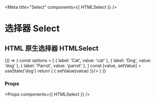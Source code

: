 
<Meta title="Select" components={{ HTMLSelect }} />

# 选择器 Select


## HTML 原生选择器 HTMLSelect

<Preview>
  <Story name="HTMLSelect">
    {() => {
      const options = [
        { label: 'Cat', value: 'cat' },
        { label: 'Dog', value: 'dog' },
        { label: 'Parrot', value: 'parrot' },
      ]
      const [value, setValue] = useState('dog')
      return (
        <HTMLSelect options={options} value={value} onChange={(value) => { setValue(value) }}/>
      )
    }}
  </Story>
</Preview>

### Props

<Props components={{ HTMLSelect }} />